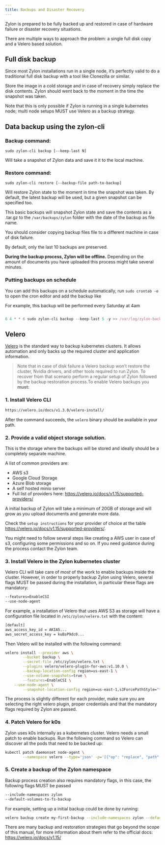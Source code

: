 ```yaml
---
title: Backups and Disaster Recovery
---
```


Zylon is prepared to be fully backed up and restored in case of hardware failure or disaster recovery situations.

There are multiple ways to approach the problem: a single full disk copy and a Velero based solution.

## Full disk backup

Since most Zylon installations run in a single node, it’s perfectly valid to do a traditional full disk backup with a tool like Clonezilla or similar.

Store the image in a cold storage and in case of recovery simply replace the disk contents. Zylon should went back to the moment in the time the snapshot was taken.

Note that this is only possible if Zylon is running in a single kubernetes node; multi node setups MUST use Velero as a backup strategy.

## Data backup using the zylon-cli

### Backup command:

`sudo zylon-cli backup [--keep-last N]`

Will take a snapshot of Zylon data and save it it to the local machine.

### Restore command:

`sudo zylon-cli restore [--backup-file path-to-backup]`

Will restore Zylon state to the moment in time the snapshot was taken. By default, the latest backup will be used, but a given snapshot can be specified too.



This basic backups will snapshot Zylon state and save the contents as a .tar.gz to the `/var/backups/zylon` folder with the date of the backup as file name.

<Warn>
    You should consider copying backup files file to a different machine in case of disk failure.
</Warn>

By default, only the last 10 backups are preserved.

**During the backup process, Zylon will be offline.** Depending on the amount of documents you have uploaded this process might take several minutes.

### Putting backups on schedule

You can add this backups on a schedule automatically, run `sudo crontab -e` to open the cron editor and add the backup like

For example, this backup will be performed every Saturday at 4am

```jsx

0 4 * * 6 sudo zylon-cli backup --keep-last 5 -y >> /var/log/zylon-backup.log 2>&1
```

## Velero

[Velero](https://velero.io/) is the standard way to backup kubernetes clusters. It allows automation and only backs up the required cluster and application information.

> Note that in case of disk failure a Velero backup won’t restore the cluster, Nvidia drivers, and other tools required to run Zylon. To recover from that scenario perform a regular setup of Zylon followed by the backup restoration process.To enable Velero backups you **must:**

### 1. Install Velero CLI

```bash
https://velero.io/docs/v1.3.0/velero-install/
```

After the command succeeds, the `velero` binary should be available in your path.

### 2. Provide a valid object storage solution.

This is the storage where the backups will be stored and ideally should be a completely separate machine.

A list of common providers are:

- AWS s3
- Google Cloud Storage
- Azure Blob storage
- A self hosted minio server
- Full list of providers here: https://velero.io/docs/v1.15/supported-providers/

A initial backup of Zylon will take a minimum of 20GB of storage and will grow as you upload documents and generate more data.

Check the `setup instructions` for your provider of choice at the table https://velero.io/docs/v1.15/supported-providers/.

You might need to follow several steps like creating a AWS user in case of s3, configuring some permissions and so on. If you need guidance during the process contact the Zylon team.

### 3. Install Velero in the Zylon kubernetes cluster

Velero CLI will take care of *most* of the work to enable backups inside the cluster. However, in order to properly backup Zylon using Velero, several flags MUST be passed during the installation, in particular these flags are mandatory:

```bash
--features=EnableCSI
--use-node-agent
```

For example, a installation of Velero that uses AWS S3 as storage will have a configuration file located in `/etc/zylon/velero.txt` with the content:

```bash
[default]
aws_access_key_id = AKIA5...
aws_secret_access_key = kuBsP9dc0...
```

Then Velero will be installed with the following command:

```bash
velero install --provider aws \
		--bucket backup \
		--secret-file /etc/zylon/velero.txt \
		--plugins velero/velero-plugin-for-aws:v1.10.0 \
		--backup-location-config region=us-east-1 \
		--use-volume-snapshots=true \
		--features=EnableCSI \
    --use-node-agent \
		--snapshot-location-config region=us-east-1,s3ForcePathStyle="true"
```

The process is slightly different for each provider, make sure you are selecting the right velero plugin, proper credentials and that the mandatory flags required by Zylon are passed.

### 4. Patch Velero for k0s

Zylon uses k0s internally as a kubernetes cluster. Velero needs a small patch to enable backups. Run the following command so Velero can discover all the pods that need to be backed up:

```bash
kubectl patch daemonset node-agent \
		--namespace velero --type='json' -p='[{"op": "replace", "path": "/spec/template/spec/volumes/0/hostPath/path", "value": "/var/lib/k0s/kubelet/pods"}]'
```

### 5. Create a backup of the Zylon namespace

Backup process creation also requires mandatory flags, in this case, the following flags MUST be passed

```bash
--include-namespaces zylon 
--default-volumes-to-fs-backup
```

For example, setting up a initial backup could be done by running:

```bash
velero backup create my-first-backup --include-namespaces zylon --default-volumes-to-fs-backup
```

There are many backup and restoration strategies that go beyond the scope of this manual, for more information about them refer to the official docs: https://velero.io/docs/v1.15/
